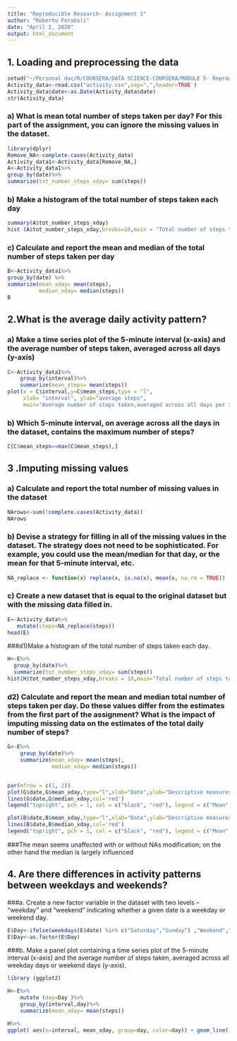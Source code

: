 ---
title: "Reproducible Research- Assignment 1"
author: "Roberto Feraboli"
date: "April 2, 2020"
output: html_document
---




## 1. Loading and preprocessing the data

```{r}
setwd("~/Personal doc/R/COURSERA/DATA SCIENCE-COURSERA/MODULE 5- Reproducible Research/Week 2/5. Course Project 1")
Activity_data<-read.csv("activity.csv",sep=",",header=TRUE )
Activity_data$date<-as.Date(Activity_data$date)
str(Activity_data)
```

### a) What is mean total number of steps taken per day? For this part of the assignment, you can ignore the missing values in the dataset.

```{r}
library(dplyr)
Remove_NA<-complete.cases(Activity_data)
Activity_data1<-Activity_data[Remove_NA,]
A<-Activity_data1%>%
group_by(date)%>%    
summarize(tot_number_steps_xday= sum(steps))

```

### b) Make a histogram of the total number of steps taken each day

```{r histogram}
summary(A$tot_number_steps_xday)
hist (A$tot_number_steps_xday,breaks=10,main = "Total number of steps taken each day")
```

### c) Calculate and report the mean and median of the total number of steps taken per day

```{r}
B<-Activity_data1%>%
group_by(date) %>%
summarize(mean_xday= mean(steps),
          median_xday= median(steps))
B
```


## 2.What is the average daily activity pattern?

### a) Make a time series plot of the 5-minute interval (x-axis) and the average number of steps taken, averaged across all days (y-axis)

```{r}
C<-Activity_data1%>%
    group_by(interval)%>%
    summarize(mean_steps= mean(steps))
plot(x = C$interval,y=C$mean_steps,type = "l",
     xlab= "interval", ylab="average steps",
     main="Average number of steps taken,averaged across all days per interval")
```

### b) Which 5-minute interval, on average across all the days in the dataset, contains the maximum number of steps?

```{r}
C[C$mean_steps==max(C$mean_steps),]
```


## 3 .Imputing missing values

### a) Calculate and report the total number of missing values in the dataset

```{r}
NArows<-sum(!complete.cases(Activity_data))
NArows
```

### b) Devise a strategy for filling in all of the missing values in the dataset. The strategy does not need to be sophisticated. For example, you could use the mean/median for that day, or the mean for that 5-minute interval, etc.
```{r}
NA_replace <- function(x) replace(x, is.na(x), mean(x, na.rm = TRUE))
```
### c) Create a new dataset that is equal to the original dataset but with the missing data filled in.

```{r}
E<-Activity_data%>%
   mutate(steps=NA_replace(steps))
head(E)
```

###d1)Make a histogram of the total number of steps taken each day. 
```{r}
H<-E%>%
  group_by(date)%>%    
  summarize(tot_number_steps_xday= sum(steps))
hist(H$tot_number_steps_xday,breaks = 10,main="Total number of steps taken each day") 
```

### d2) Calculate and report the mean and median total number of steps taken per day. Do these values differ from the estimates from the first part of the assignment? What is the impact of imputing missing data on the estimates of the total daily number of steps?

```{r}
G<-E%>%
    group_by(date)%>%
    summarize(mean_xday= mean(steps),
              median_xday= median(steps))  


par(mfrow = c(1, 2)) 
plot(G$date,G$mean_xday,type="l",xlab="Date",ylab="Descriptive measures",main="Results with NAs modification")
lines(G$date,G$median_xday,col='red')
legend("topright", pch = 1, col = c("black", "red"), legend = c("Mean", "Median"))

plot(B$date,B$mean_xday,type="l",xlab="Date",ylab="Descriptive measures",main="Results without NAs")
lines(B$date,B$median_xday,col='red')
legend("topright", pch = 1, col = c("black", "red"), legend = c("Mean", "Median"))
```

###The mean seems unaffected with or without NAs modification; on the other hand the median is largely influenced



##  4. Are there differences in activity patterns between weekdays and weekends?

###a. Create a new factor variable in the dataset with two levels – “weekday” and “weekend” indicating whether a given date is a weekday or weekend day.

```{r}
E$Day<-ifelse(weekdays(E$date) %in% c("Saturday","Sunday") ,"Weekend","Weekday")
E$Day<-as.factor(E$Day)
```

###b. Make a panel plot containing a time series plot of the 5-minute interval (x-axis) and the average number of steps taken, averaged across all weekday days or weekend days (y-axis).

```{r}
library (ggplot2)

H<-E%>%
    mutate (day=Day )%>%
    group_by(interval,day)%>%   
    summarize(mean_xday= mean(steps))

H%>%
ggplot( aes(x=interval, mean_xday, group=day, color=day)) + geom_line()+ facet_grid(day ~ .  )
```

